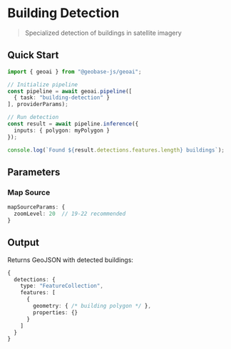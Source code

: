 
# Building Detection
> Specialized detection of buildings in satellite imagery

## Quick Start

```typescript
import { geoai } from "@geobase-js/geoai";

// Initialize pipeline
const pipeline = await geoai.pipeline([
  { task: "building-detection" }
], providerParams);

// Run detection
const result = await pipeline.inference({
  inputs: { polygon: myPolygon }
});

console.log(`Found ${result.detections.features.length} buildings`);
```
## Parameters

### Map Source
```typescript
mapSourceParams: {
  zoomLevel: 20  // 19-22 recommended
}
```

## Output

Returns GeoJSON with detected buildings:

```typescript
{
  detections: {
    type: "FeatureCollection", 
    features: [
      {
        geometry: { /* building polygon */ },
        properties: {}
      }
    ]
  }
}
```